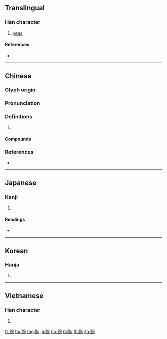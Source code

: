 {{character info/new}}
==Translingual==

===Han character===
{{Han char|rn=151|rad=豆|as=08|sn=15|four=13112|canj=MTJNU}}

# [[peas]]

====References====
* {{Han ref|kx=1192.160|dkj=36273|dj=1655.080|hdz=63568.050|uh=8C4C|ud=35916|bh=BDDC|bd=48604}}

----

==Chinese==
{{zh-forms}}

===Glyph origin===
{{Han etym}}

===Pronunciation===
{{zh-pron
|m=wān
|c=wun1,wun2
|mn=qz,xm,zz:oan/tw:oán
|mc=y
|oc=y
|cat=
}}

===Definitions===
{{zh-hanzi}}

# {{rfdef|zh}}

====Compounds====
{{zh-der|銅豌豆|野豌豆|豌豆}}

===References===
* {{R:yue:mfccd}}

----

==Japanese==

===Kanji===
{{ja-kanji|grade=|rs=豆08}}

# {{defn|lang=ja|sort=豆08}}

====Readings====
* {{ja-readings|on=[[えん]] (en), [[わん]] (wan)|kun=|nanori=}}

----

==Korean==

===Hanja===
{{ko-hanja|hangeul=완|eumhun=|rv=wan|mr=wan|y=wan}}

# {{defn|lang=ko|sort=豆08}}

----

==Vietnamese==

===Han character===
{{vi-hantu|[[oản]], [[uyển]]|rs=豆08}}

# {{defn|lang=vi|sort=豆08}}

[[fr:豌]]
[[hu:豌]]
[[mg:豌]]
[[ja:豌]]
[[no:豌]]
[[pl:豌]]
[[th:豌]]
[[zh:豌]]